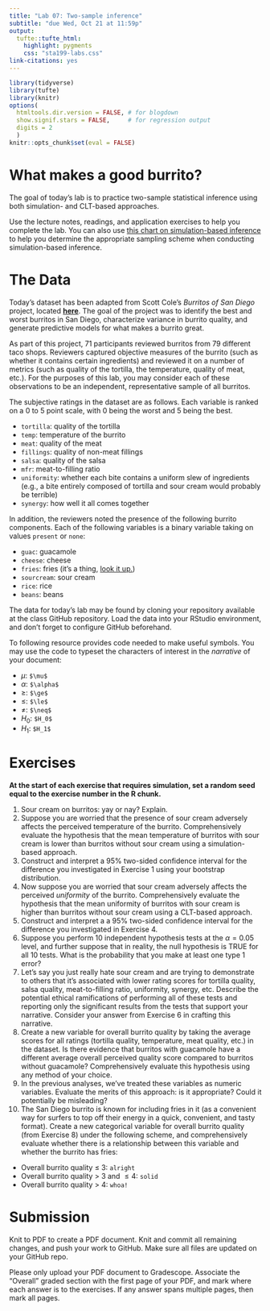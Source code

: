 ```yaml
---
title: "Lab 07: Two-sample inference"
subtitle: "due Wed, Oct 21 at 11:59p"
output: 
  tufte::tufte_html:
    highlight: pygments
    css: "sta199-labs.css"
link-citations: yes
---
```


```r
library(tidyverse)
library(tufte)
library(knitr)
options(
  htmltools.dir.version = FALSE, # for blogdown
  show.signif.stars = FALSE,     # for regression output
  digits = 2
  )
knitr::opts_chunk$set(eval = FALSE)
```


# What makes a good burrito?

The goal of today's lab is to practice two-sample statistical inference using
both simulation- and CLT-based approaches.

Use the lecture notes, readings, and application exercises to help you complete the lab. You can also use [this chart on simulation-based inference](sim-inference-chart.png) to help you determine the appropriate sampling scheme when conducting simulation-based inference.

# The Data

Today's dataset has been adapted from Scott Cole's *Burritos of San Diego* 
project, located [**here**](https://srcole.github.io/100burritos/). The goal 
of the project was to identify the best and worst burritos in San Diego, 
characterize variance in burrito quality, and generate predictive models for 
what makes a burrito great. 

As part of this project, 71 participants reviewed burritos from 79 different 
taco shops. Reviewers captured objective measures of the burrito (such as 
whether it contains certain ingredients) and reviewed it on a number of metrics 
(such as quality of the tortilla, the temperature, quality of meat, etc.). For 
the purposes of this lab, you may consider each of these observations to be an
independent, representative sample of all burritos.

The subjective ratings in the dataset are as follows. Each variable is ranked
on a 0 to 5 point scale, with 0 being the worst and 5 being the best. 

- `tortilla`: quality of the tortilla
- `temp`: temperature of the burrito
- `meat`: quality of the meat
- `fillings`: quality of non-meat fillings
- `salsa`: quality of the salsa
- `mfr`: meat-to-filling ratio
- `uniformity`: whether each bite contains a uniform slew of ingredients (e.g.,
a bite entirely composed of tortilla and sour cream would probably be terrible)
- `synergy`: how well it all comes together

In addition, the reviewers noted the presence of the following burrito
components. Each of the following variables is a binary variable taking on 
values `present` or `none`:

- `guac`: guacamole
- `cheese`: cheese
- `fries`: fries (it's a thing, [look it up.](https://en.wikipedia.org/wiki/Burrito#San_Diego))
- `sourcream`: sour cream
- `rice`: rice
- `beans`: beans

The data for today's lab may be found by cloning your repository available at 
the class GitHub repository. Load the data into your RStudio environment, and
don't forget to configure GitHub beforehand.

To following resource provides code needed to make useful symbols. You may use
the code to typeset the characters of interest in the *narrative* of your
document:

- $\mu$: `$\mu$`
- $\alpha$: `$\alpha$`
- $\ge$: `$\ge$`
- $\le$: `$\le$`
- $\neq$: `$\neq$`
- $H_0$: `$H_0$`
- $H_1$: `$H_1$`


# Exercises

**At the start of each exercise that requires simulation, set a random seed**
**equal to the exercise number in the R chunk.**

1. Sour cream on burritos: yay or nay? Explain.
2. Suppose you are worried that the presence of sour cream adversely affects the 
perceived temperature of the burrito. Comprehensively evaluate the hypothesis 
that the mean temperature of burritos with sour cream is lower than burritos 
without sour cream using a simulation-based approach.
3. Construct and interpret a 95% two-sided confidence interval for the 
difference you investigated in Exercise 1 using your bootstrap distribution.
4. Now suppose you are worried that sour cream adversely affects the perceived
*uniformity* of the burrito. Comprehensively evaluate the hypothesis that
the mean uniformity of burritos with sour cream is higher than burritos without 
sour cream using a CLT-based approach.
5. Construct and interpret a a 95% two-sided confidence interval for the 
difference you investigated in Exercise 4.
6. Suppose you perform 10 independent hypothesis tests at the $\alpha = 0.05$
level, and further suppose that in reality, the null hypothesis is TRUE for all
10 tests. What is the probability that you make at least one type 1 error?
7. Let's say you just really hate sour cream and are trying to demonstrate to
others that it's associated with lower rating scores for tortilla quality,
salsa quality, meat-to-filling ratio, uniformity, synergy, etc. Describe the
potential ethical ramifications of performing all of these tests and reporting
only the significant results from the tests that support your narrative. 
Consider your answer from Exercise 6 in crafting this narrative.
8. Create a new variable for overall burrito quality by taking the average
scores for all ratings (tortilla quality, temperature, meat quality, etc.) in
the dataset. Is there evidence that burritos with guacamole have a different
average overall perceived quality score compared to burritos without guacamole?
Comprehensively evaluate this hypothesis using any method of your choice.
9. In the previous analyses, we've treated these variables as numeric variables.
Evaluate the merits of this approach: is it appropriate? Could it potentially be
misleading?
10. The San Diego burrito is known for including fries in it (as a convenient
way for surfers to top off their energy in a quick, convenient, and tasty 
format). Create a new categorical variable for overall burrito quality (from 
Exercise 8) under the following scheme, and comprehensively evaluate whether
there is a relationship between this variable and whether the burrito has fries:
- Overall burrito quality $\le$ 3: `alright`
- Overall burrito quality $>$ 3 and $\le 4$: `solid`
- Overall burrito quality $>$ 4: `whoa!`



# Submission

Knit to PDF to create a PDF document. Knit and commit all remaining changes, 
and push your work to GitHub. Make sure all files are updated on your GitHub 
repo.

Please only upload your PDF document to Gradescope. Associate the "Overall"
graded section with the first page of your PDF, and mark where each answer is 
to the exercises. If any answer spans multiple pages, then mark all pages.